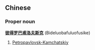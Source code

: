 ==Chinese==
===Proper noun===
'''[[彼得一世|彼得]][[罗]][[巴甫洛夫]][[斯]][[克]]''' (Bideluobafuluofusike)

# [[Petropavlovsk-Kamchatskiy]]